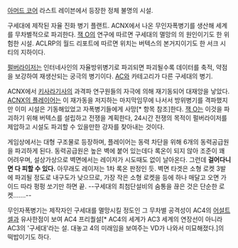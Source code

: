 [[아머드 코어]] 라스트 레이븐에서 등장한 정체 불명의 시설.

구세대에 제작된 자율 진화 병기 플랜트. 
ACNX에서 나온 무인자폭병기를 생산해 세계를 무차별적으로 파괴한다. [[잭 O]]의 연구에 따르면 구세대의 멸망의 의 원인이기도 한 위험한 시설. ACLRP의 월드 리포트에 따르면 위치는 버텍스의 본거지이기도 한 서크 시티의 지하이다.

[[펄버라이저]]는 인터네사인의 자율방위병기로 파괴되면 파괴될수록 데이터를 축적, 약점을 보강하여 재생산되는 궁극의 병기이다. [[AC]]와 카테고리가 다른 구세대의 병기. 

ACNX에서 [[키사라기]]사의 과격파 연구원들의 자극에 의해 재기동되어 대재앙을 낳았다. [[ACNX의 플레이어]]는 이 재가동을 저지하는 마지막임무에 나서서 방위병기를 격파했지만 이미 시설은 기동해있었고 자폭병기들에게 사망[* 항목 참조]한다. [[잭 O]]는 이것을 파괴하기 위해 버텍스를 설립하고 전쟁을 계획한다, 24시간 전쟁의 목적이 펄버라이저를 제압하고 시설도 파괴할 수 있을만한 강자를 찾아내는 것이다.  

게임상에서는 대형 구조물로 등장하며, 플레이어는 동력 차단을 위해 6개의 동력공급원을 파괴하게 된다. 동력공급원은 높은 벽에 붙어 있는데다 록온이 되지 않아 조준이 꽤 어려우며, 설상가상으로 벽면에서는 레이저가 시도때도 없이 날아온다. 그런데 '''걸어다니면 다 피할 수 있다.''' 아무래도 레이저는 1차 록온 판정인 듯. 벽면 타겟은 소형 로켓 3발에 파괴될 정도로 내구도가 낮으므로, 가장 작은 소형 로켓을 등에 하나 매달고 오면 가이드 따라 펑펑 쏘기만 하면 끝. --구세대의 최첨단설비의 숨통을 끊은 것은 단순한 로켓…….--

무인자폭병기는 제작자인 구세대를 멸망시킬 정도인 그 무차별 공격성이 AC4의 [[어설트 셀]]과 유사한점이 보여 AC4 프리퀄설[* AC4의 세계가 AC3 세계의 연장선이 아니라 AC3의 '구세대'라는 설. 대놓고 4의 미래임을 보여주는 VD가 나와서 미묘해졌다.]의 떡밥이기도 하다.
